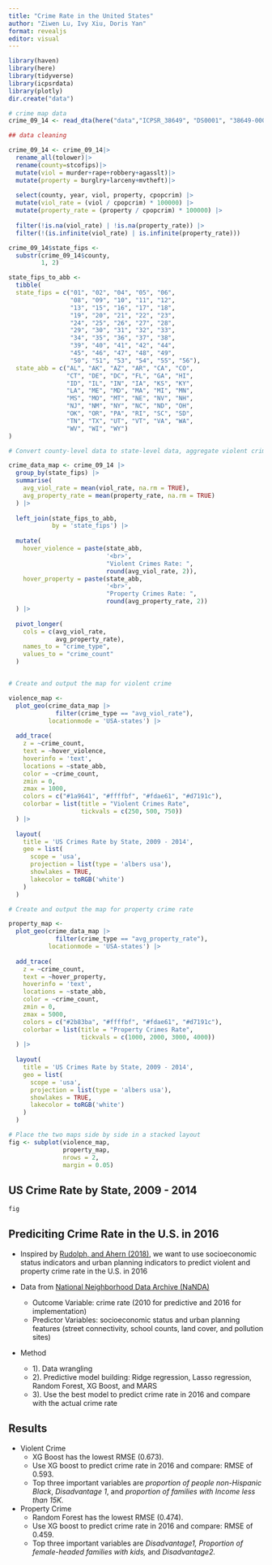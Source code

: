 ```yaml
---
title: "Crime Rate in the United States"
author: "Ziwen Lu, Ivy Xiu, Doris Yan"
format: revealjs
editor: visual
---
```


```r
library(haven)
library(here)
library(tidyverse)
library(icpsrdata)
library(plotly)
dir.create("data")
```

```r

# crime map data
crime_09_14 <- read_dta(here("data","ICPSR_38649", "DS0001", "38649-0001-Data.dta"))

## data cleaning

crime_09_14 <- crime_09_14|>
  rename_all(tolower)|>
  rename(county=stcofips)|>
  mutate(viol = murder+rape+robbery+agasslt)|>
  mutate(property = burglry+larceny+mvtheft)|>
  
  select(county, year, viol, property, cpopcrim) |>
  mutate(viol_rate = (viol / cpopcrim) * 100000) |>
  mutate(property_rate = (property / cpopcrim) * 100000) |>
  
  filter(!is.na(viol_rate) | !is.na(property_rate)) |>
  filter(!(is.infinite(viol_rate) | is.infinite(property_rate)))

crime_09_14$state_fips <- 
  substr(crime_09_14$county, 
         1, 2)

state_fips_to_abb <- 
  tibble(
  state_fips = c("01", "02", "04", "05", "06", 
                 "08", "09", "10", "11", "12", 
                 "13", "15", "16", "17", "18", 
                 "19", "20", "21", "22", "23", 
                 "24", "25", "26", "27", "28", 
                 "29", "30", "31", "32", "33", 
                 "34", "35", "36", "37", "38", 
                 "39", "40", "41", "42", "44", 
                 "45", "46", "47", "48", "49", 
                 "50", "51", "53", "54", "55", "56"),
  state_abb = c("AL", "AK", "AZ", "AR", "CA", "CO", 
                "CT", "DE", "DC", "FL", "GA", "HI", 
                "ID", "IL", "IN", "IA", "KS", "KY", 
                "LA", "ME", "MD", "MA", "MI", "MN", 
                "MS", "MO", "MT", "NE", "NV", "NH", 
                "NJ", "NM", "NY", "NC", "ND", "OH", 
                "OK", "OR", "PA", "RI", "SC", "SD", 
                "TN", "TX", "UT", "VT", "VA", "WA", 
                "WV", "WI", "WY")
)

# Convert county-level data to state-level data, aggregate violent crime data

crime_data_map <- crime_09_14 |>
  group_by(state_fips) |>
  summarise(
    avg_viol_rate = mean(viol_rate, na.rm = TRUE),
    avg_property_rate = mean(property_rate, na.rm = TRUE)
  ) |>
  
  left_join(state_fips_to_abb, 
            by = 'state_fips') |>
  
  mutate(
    hover_violence = paste(state_abb, 
                           '<br>', 
                           "Violent Crimes Rate: ", 
                           round(avg_viol_rate, 2)),
    hover_property = paste(state_abb, 
                           '<br>', 
                           "Property Crimes Rate: ", 
                           round(avg_property_rate, 2))  
  ) |>
  
  pivot_longer(
    cols = c(avg_viol_rate, 
             avg_property_rate),
    names_to = "crime_type",
    values_to = "crime_count"
  )


# Create and output the map for violent crime

violence_map <- 
  plot_geo(crime_data_map |>
             filter(crime_type == "avg_viol_rate"),
           locationmode = 'USA-states') |>
  
  add_trace(
    z = ~crime_count, 
    text = ~hover_violence,  
    hoverinfo = 'text',     
    locations = ~state_abb,
    color = ~crime_count,
    zmin = 0, 
    zmax = 1000,
    colors = c("#1a9641", "#ffffbf", "#fdae61", "#d7191c"),
    colorbar = list(title = "Violent Crimes Rate",
                    tickvals = c(250, 500, 750))
  ) |>
  
  layout(
    title = 'US Crimes Rate by State, 2009 - 2014',
    geo = list(
      scope = 'usa',
      projection = list(type = 'albers usa'),
      showlakes = TRUE,
      lakecolor = toRGB('white')
    )
  )

# Create and output the map for property crime rate

property_map <- 
  plot_geo(crime_data_map |>
             filter(crime_type == "avg_property_rate"),
           locationmode = 'USA-states') |>
  
  add_trace(
    z = ~crime_count, 
    text = ~hover_property,   
    hoverinfo = 'text',       
    locations = ~state_abb,
    color = ~crime_count,
    zmin = 0, 
    zmax = 5000,
    colors = c("#2b83ba", "#ffffbf", "#fdae61", "#d7191c"),
    colorbar = list(title = "Property Crimes Rate",
                    tickvals = c(1000, 2000, 3000, 4000))
  ) |>
  
  layout(
    title = 'US Crimes Rate by State, 2009 - 2014',
    geo = list(
      scope = 'usa',
      projection = list(type = 'albers usa'),
      showlakes = TRUE,
      lakecolor = toRGB('white')
    )
  )

# Place the two maps side by side in a stacked layout
fig <- subplot(violence_map, 
               property_map, 
               nrows = 2, 
               margin = 0.05) 

```

## US Crime Rate by State, 2009 - 2014 {.bigger}

```r
fig
```

## Prediciting Crime Rate in the U.S. in 2016 {.smaller}

- Inspired by [Rudolph, and Ahern (2018)]( https://doi.org/10.1016/j.healthplace.2018.02.013), we want to use socioeconomic status indicators and urban planning indicators to predict violent and property crime rate in the U.S. in 2016

- Data from [National Neighborhood Data Archive (NaNDA)](https://www.icpsr.umich.edu/web/ICPSR/series/1920)
  - Outcome Variable: crime rate (2010 for predictive and 2016 for implementation)
  - Predictor Variables: socioeconomic status and urban planning features (street connectivity, school
  counts, land cover, and pollution sites)

- Method
  - 1). Data wrangling 
  - 2). Predictive model building: Ridge regression, Lasso regression, Random Forest, XG Boost, and MARS
  - 3). Use the best model to predict crime rate in 2016 and compare with the actual crime rate

## Results {.smaller}

- Violent Crime 
  - XG Boost has the lowest RMSE (0.673). 
  - Use XG boost to predict crime rate in 2016 and compare: RMSE of 0.593.
  - Top three important variables are *proportion of people non-Hispanic Black*, *Disadvantage 1*, and *proportion of families with Income less than 15K.*

- Property Crime 
  - Random Forest has the lowest RMSE (0.474). 
  - Use XG boost to predict crime rate in 2016 and compare: RMSE of 0.459.
  - Top three important variables are *Disadvantage1, Proportion of female-headed families with kids,* and *Disadvantage2.*
